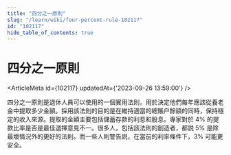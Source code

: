 ```yaml
---
title: "四分之一原則"
slug: "/learn/wiki/four-percent-rule-102117"
id: "102117"
hide_table_of_contents: true
---
```



# 四分之一原則

<ArticleMeta id={102117} updatedAt={'2023-09-26 13:59:00'} />
<div className='border-solid border-b border-t-0 my-4 border-[var(--ifm-color-gray-300)]' />

四分之一原則是退休人員可以使用的一個實用法則，用於決定他們每年應該從養老金中提取多少金額。採用該法則的目的是在維持適當的總賬户餘額的同時，保持穩定的收入來源。提取的金額主要包括儲蓄存款的利息和股息。專家對於 4% 的提款比率是否是最佳選擇意見不一。很多人，包括該法則的創造者，都説 5% 是除最壞情況外的更好的法則。而一些人則警告説，在當前的利率條件下，3% 可能更安全。
